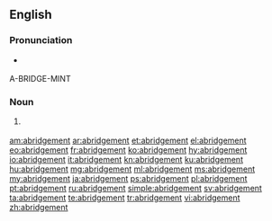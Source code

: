 ==English==

===Pronunciation===
* {{a|US}} {{IPA|/əˈbɹɪd͡ʒ.mn̩t/|lang=en}}
A-BRIDGE-MINT

===Noun===
{{en-noun}}

# {{label|en|chiefly|UK}} {{alternative form of|abridgment|lang=en}}

[[am:abridgement]]
[[ar:abridgement]]
[[et:abridgement]]
[[el:abridgement]]
[[eo:abridgement]]
[[fr:abridgement]]
[[ko:abridgement]]
[[hy:abridgement]]
[[io:abridgement]]
[[it:abridgement]]
[[kn:abridgement]]
[[ku:abridgement]]
[[hu:abridgement]]
[[mg:abridgement]]
[[ml:abridgement]]
[[ms:abridgement]]
[[my:abridgement]]
[[ja:abridgement]]
[[ps:abridgement]]
[[pl:abridgement]]
[[pt:abridgement]]
[[ru:abridgement]]
[[simple:abridgement]]
[[sv:abridgement]]
[[ta:abridgement]]
[[te:abridgement]]
[[tr:abridgement]]
[[vi:abridgement]]
[[zh:abridgement]]